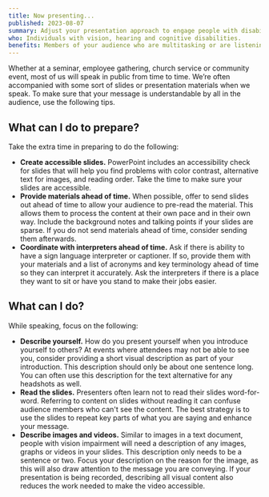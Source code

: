 ```yaml
---
title: Now presenting...
published: 2023-08-07
summary: Adjust your presentation approach to engage people with disabilities.
who: Individuals with vision, hearing and cognitive disabilities.
benefits: Members of your audience who are multitasking or are listening with audio only
---
```


Whether at a seminar, employee gathering, church service or community event, most of us will speak in public from time to time. We’re often accompanied with some sort of slides or presentation materials when we speak. To make sure that your message is understandable by all in the audience, use the following tips.

## What can I do to prepare?

Take the extra time in preparing to do the following:
- __Create accessible slides.__ PowerPoint includes an accessibility check for slides that will help you find problems with color contrast, alternative text for images, and reading order. Take the time to make sure your slides are accessible.
- __Provide materials ahead of time.__ When possible, offer to send slides out ahead of time to allow your audience to pre-read the material. This allows them to process the content at their own pace and in their own way. Include the background notes and talking points if your slides are sparse. If you do not send materials ahead of time, consider sending them afterwards. 
- __Coordinate with interpreters ahead of time.__ Ask if there is ability to have a sign language interpreter or captioner. If so, provide them with your materials and a list of acronyms and key terminology ahead of time so they can interpret it accurately. Ask the interpreters if there is a place they want to sit or have you stand to make their jobs easier. 

## What can I do?

While speaking, focus on the following:
- __Describe yourself.__ How do you present yourself when you introduce yourself to others?  At events where attendees may not be able to see you, consider providing a short visual description as part of your introduction. This description should only be about one sentence long. You can often use this description for the text alternative for any headshots as well. 
- __Read the slides.__ Presenters often learn not to read their slides word-for-word. Referring to content on slides without reading it can confuse audience members who can't see the content. The best strategy is to use the slides to repeat key parts of what you are saying and enhance your message. 
- __Describe images and videos.__ Similar to images in a text document, people with vision impairment will need a description of any images, graphs or videos in your slides. This description only needs to be a sentence or two. Focus your description on the reason for the image, as this will also draw attention to the message you are conveying. If your presentation is being recorded, describing all visual content also reduces the work needed to make the video accessible.
